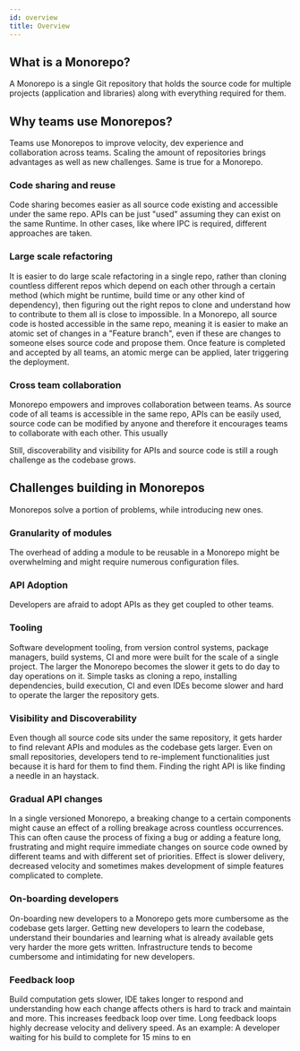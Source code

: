 ```yaml
---
id: overview
title: Overview
---
```


## What is a Monorepo?

A Monorepo is a single Git repository that holds the source code for multiple projects (application and libraries) along with everything required for them.

<!--TODO Here is an example Monorepo, built with Bit: -->

## Why teams use Monorepos?

Teams use Monorepos to improve velocity, dev experience and collaboration across teams. Scaling the amount of repositories brings advantages as well as new challenges. Same is true for a Monorepo.

### Code sharing and reuse

Code sharing becomes easier as all source code existing and accessible under the same repo. APIs can be just "used" assuming they can exist on the same Runtime. In other cases, like where IPC is required, different approaches are taken.

<!--TODO ### Dev experience

Dev experience -->

### Large scale refactoring

It is easier to do large scale refactoring in a single repo, rather than cloning countless different repos which depend on each other through a certain method (which might be runtime, build time or any other kind of dependency), then figuring out the right repos to clone and understand how to contribute to them all is close to impossible. In a Monorepo, all source code is hosted accessible in the same repo, meaning it is easier to make an atomic set of changes in a "Feature branch", even if these are changes to someone elses source code and propose them. Once feature is completed and accepted by all teams, an atomic merge can be applied, later triggering the deployment.

<!--TODO ### Atomic changes

Making changes -->

### Cross team collaboration

Monorepo empowers and improves collaboration between teams. As source code of all teams is accessible in the same repo, APIs can be easily used, source code can be modified by anyone and therefore it encourages teams to collaborate with each other.
This usually

Still, discoverability and visibility for APIs and source code is still a rough challenge as the codebase grows.

<!--TODO ### API and source code accessability -->

## Challenges building in Monorepos

Monorepos solve a portion of problems, while introducing new ones.

### Granularity of modules

The overhead of adding a module to be reusable in a Monorepo might be overwhelming and might require numerous configuration files.

### API Adoption

Developers are afraid to adopt APIs as they get coupled to other teams.

### Tooling

Software development tooling, from version control systems, package managers, build systems, CI and more were built for the scale of a single project. The larger the Monorepo becomes the slower it gets to do day to day operations on it. Simple tasks as cloning a repo, installing dependencies, build execution, CI and even IDEs become slower and hard to operate the larger the repository gets.

### Visibility and Discoverability

Even though all source code sits under the same repository, it gets harder to find relevant APIs and modules as the codebase gets larger. Even on small repositories, developers tend to re-implement functionalities just because it is hard for them to find them. Finding the right API is like finding a needle in an haystack.

### Gradual API changes

In a single versioned Monorepo, a breaking change to a certain components might cause an effect of a rolling breakage across countless occurrences. This can often cause the process of fixing a bug or adding a feature long, frustrating and might require immediate changes on source code owned by different teams and with different set of priorities. Effect is slower delivery, decreased velocity and sometimes makes development of simple features complicated to complete.

### On-boarding developers

On-boarding new developers to a Monorepo gets more cumbersome as the codebase gets larger. Getting new developers to learn the codebase, understand their boundaries and learning what is already available gets very harder the more gets written. Infrastructure tends to become cumbersome and intimidating for new developers.

### Feedback loop

Build computation gets slower, IDE takes longer to respond and understanding how each change affects others is hard to track and maintain and more. This increases feedback loop over time. Long feedback loops highly decrease velocity and delivery speed. As an example: A developer waiting for his build to complete for 15 mins to en

<!--TODO ### Non-developers

### Inconsistent tooling

### Team boundaries and ownership

Team boundaries and ownership is usually defined by the directory structure, permissions -->

<!--TODO ### CI/CD

## Bit and Monorepos

Bit can be very helpful in either a Monorepo or a Polyrepo architectures. It makes it smart, efficient to build in a Monorepo while providing the same benefits a Monorepo does, also in a Polyrepo architecture. Because the same amount of value

### Bit and Multi-repo (Polyrepo)

### Repo migration

### Lerna/NX/Rush -->
